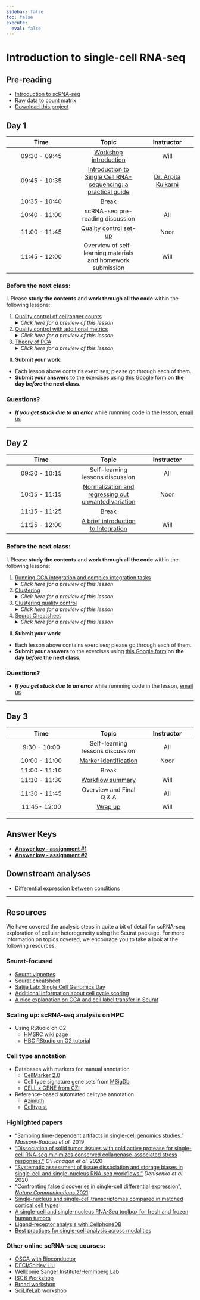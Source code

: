 ```yaml
---
sidebar: false
toc: false
execute: 
  eval: false
---
```


# Introduction to single-cell RNA-seq

## Pre-reading

* [Introduction to scRNA-seq](01_intro_to_scRNA-seq.qmd)
* [Raw data to count matrix](02_SC_generation_of_count_matrix.qmd)
* [Download this project](https://www.dropbox.com/s/vop78wq76h02a2f/single_cell_rnaseq.zip?dl=1)

## Day 1

| Time |  Topic  | Instructor |
|:-----------:|:----------:|:--------:|
| 09:30 - 09:45 | [Workshop introduction](../slides/workshop_intro_slides.pdf) | Will |
| 09:45 - 10:35| [Introduction to Single Cell RNA-sequencing: a practical guide](../slides/072624_Chan_scRNAseq_workshop_Arpita_Kulkarni.pdf) | [Dr. Arpita Kulkarni](https://singlecellcore.hms.harvard.edu/people/arpita-kulkarni-phd) |
| 10:35 - 10:40 | Break |
| 10:40 - 11:00 | scRNA-seq pre-reading discussion | All |
| 11:00 - 11:45 | [Quality control set-up](03_SC_quality_control-setup.qmd) | Noor |
| 11:45 - 12:00 | Overview of self-learning materials and homework submission | Will |


### Before the next class:

I. Please **study the contents** and **work through all the code** within the following lessons:
 
   1. [Quality control of cellranger counts](04_cellranger_QC.qmd)
      <details>
       <summary><i>Click here for a preview of this lesson</i></summary>
       <br>Before you start any analysis, it’s important to know whether or not you have good quality cells. At these early stages you can flag or remove samples that could produce erroneous results downstream. <br><br>In this lesson you will:<br>
             - Discuss the outputs of cellranger and how to run it <br>
             - Review web summary HTML report<br>
             - Create plots from metrics_summary.csv file <br><br>
        </details>

 2.  [Quality control with additional metrics](04_SC_quality_control.qmd)
      <details>
       <summary><i>Click here for a preview of this lesson</i></summary>
         <br>In addition to the QC generated by cellranger, we can also compute some of our own metrics based on the raw data we have loaded into our Seurat object. <br><br>In this lesson you will:<br>
             - Compute essential QC metrics for each sample<br>
             - Create plots to visualize metrics across cells per sample<br>
             - Critically evaluate each plot and learn what each QC metric means<br><br>
        </details>
     
   3. [Theory of PCA](05_theory_of_PCA.qmd)
      <details>
       <summary><i>Click here for a preview of this lesson</i></summary>
         <br>Before we can begin the next steps of the workflow, we need to make sure you have a good understanding of Principal Components Analysis (PCA). This method will be utilized in the scRNA-seq analysis workflow, and this foundation will help you better navigate those steps and interpretation of results.<br><br>
        </details>
         

II. **Submit your work**:
   * Each lesson above contains exercises; please go through each of them.
   * **Submit your answers** to the exercises using [this Google form](https://docs.google.com/forms/d/e/1FAIpQLSf4zw37eUcuNCmHxCLikg3JENoxGWIuv5c_5pqHdYNId81Arg/viewform) on **the day *before* the next class**.
   


### Questions?
* ***If you get stuck due to an error*** while runnning code in the lesson, [email us](mailto:hbctraining@hsph.harvard.edu) 

***

## Day 2

| Time |  Topic  | Instructor |
|:-----------:|:----------:|:--------:|
| 09:30 - 10:15 | Self-learning lessons discussion | All |
| 10:15 - 11:15|  [Normalization and regressing out unwanted variation](06_SC_SCT_normalization.qmd) | Noor |
| 11:15 - 11:25 | Break |
| 11:25 - 12:00| [A brief introduction to Integration](06a_integration_cca_theory.qmd) | Will |

### Before the next class:
I. Please **study the contents** and **work through all the code** within the following lessons:

1. [Running CCA integration and complex integration tasks](../lessons/06b_integration_code_harmony.md)
      <details>
       <summary><i>Click here for a preview of this lesson</i></summary>
        <br>In class, we described the theory of integration and in what situations we would implement it. <br><br>In this lesson you will:<br>
             - Run the code to implement CCA integration <br>
             - Evaluate the effect of integration on the UMAP <br>
             - Learn about methods for complex integration tasks (Harmonizing samples) <br>
        </details>
   
2. [Clustering](../lessons/07_SC_clustering_cells_SCT.md)
      <details>
       <summary><i>Click here for a preview of this lesson</i></summary>
         <br>From the UMAP visualization of our data  we can see that the cells are positioned into groups. Our next task is to isolate clusters of cells that are most similar to one another based on gene expression. <br><br>In this lesson you will:<br>
             - Learn the theory behind clustering and how it is performed in Seurat<br>
             - Cluster cells and visualize them on the UMAP<br>
        </details>

3. [Clustering quality control](../lessons/08_SC_clustering_quality_control.md)
      <details>
       <summary><i>Click here for a preview of this lesson</i></summary>
         <br>After separating cells into clusters, it is crtical to evaluate whether they are biologically meaningful or not. At this point we can also decide if we need to re-cluster and/or potentialy go back to a previous QC step.
         <br><br>In this lesson you will:<br>
           - Check to see that clusters are not influenced by uninteresting sources of variation<br>
           - Check to see whether the major principal components are driving the different clusters<br>
           - Explore the cell type identities by looking at the expression for known markers across the clusters.<br>
        </details>

4. [Seurat Cheatsheet](../lessons/seurat_cheatsheet.md) 
      <details>
       <summary><i>Click here for a preview of this lesson</i></summary>
         <br>At this point, we have populated our seurat object with many different pieces of information. Knowing how to access different values will allow you to interact more efficiently with your dataset.
         <br><br>In this lesson you will:<br>
           - Explore the different parts of a seurat object.<br>
           - Use the built-in functions from the Seurat package for visualizations and grabbing data.<br>
        </details>


II. **Submit your work**:
   * Each lesson above contains exercises; please go through each of them.
   * **Submit your answers** to the exercises using [this Google form](https://docs.google.com/forms/d/e/1FAIpQLSd8-k5YwfQekQQdFuDVPhGCy-eK70CqPiUkDNYDeWSEQYBAZg/viewform?usp=sf_link) on **the day *before* the next class**.

### Questions?
* ***If you get stuck due to an error*** while runnning code in the lesson, [email us](mailto:hbctraining@hsph.harvard.edu) 


***


## Day 3

| Time |  Topic  | Instructor |
|:-----------:|:----------:|:--------:|
| 9:30 - 10:00 | Self-learning lessons discussion | All |
| 10:00 - 11:00 |[Marker identification](../lessons/09_merged_SC_marker_identification.md) | Noor |
| 11:00 - 11:10 | Break |
| 11:10 - 11:30 | [Workflow summary](../lessons/scRNAseq_workflow.md) | Will |
| 11:30 - 11:45 | Overview and Final Q & A | All |
| 11:45- 12:00 | [Wrap up](../slides/Workshop_wrapup.pdf) | Will |

***

## Answer Keys

* **[Answer key - assignment #1](../homework/Day1_exercise_answer_key.md)**
* **[Answer key - assignment #2](../homework/Day2_exercise_answer_key.R)**

## Downstream analyses

* [Differential expression between conditions](../lessons/pseudobulk_DESeq2_scrnaseq.md)

***

## Resources
We have covered the analysis steps in quite a bit of detail for scRNA-seq exploration of cellular heterogeneity using the Seurat package. For more information on topics covered, we encourage you to take a look at the following resources:

### Seurat-focused
* [Seurat vignettes](https://satijalab.org/seurat/vignettes.html)
* [Seurat cheatsheet](https://satijalab.org/seurat/essential_commands.html)
* [Satija Lab: Single Cell Genomics Day](https://satijalab.org/scgd21/)
* [Additional information about cell cycle scoring](../lessons/cell_cycle_scoring.md)
* [A nice explanation on CCA and cell label transfer in Seurat](https://divingintogeneticsandgenomics.com/post/cca-alignment/)

### Scaling up: scRNA-seq analysis on HPC  
* Using RStudio on O2
    * [HMSRC wiki page](https://harvardmed.atlassian.net/wiki/spaces/O2/pages/1623425967/RStudio+on+O2)
    * [HBC RStudio on O2 tutorial](https://hbctraining.github.io/Intro-to-Unix-QMB/lessons/R_studio_on_02.html)

### Cell type annotation
- Databases with markers for manual annotation
  - [CellMarker 2.0](http://bio-bigdata.hrbmu.edu.cn/CellMarker/)
  - Cell type signature gene sets from [MSigDb](https://www.gsea-msigdb.org/gsea/msigdb/human/genesets.jsp?collection=C8)
  - [CELL x GENE from CZI](https://cellxgene.cziscience.com/gene-expression)
- Reference-based automated celltype annotation
  - [Azimuth](https://azimuth.hubmapconsortium.org/)
  - [Celltypist](https://www.celltypist.org/)
 
   
### Highlighted papers

- ["Sampling time-dependent artifacts in single-cell genomics studies."](https://genomebiology.biomedcentral.com/articles/10.1186/s13059-020-02032-0) *Massoni-Badosa et al.* 2019
- ["Dissociation of solid tumor tissues with cold active protease for single-cell RNA-seq minimizes conserved collagenase-associated stress responses."](https://genomebiology.biomedcentral.com/articles/10.1186/s13059-019-1830-0) *O'Flanagan et al.* 2020
- ["Systematic assessment of tissue dissociation and storage biases in single-cell and single-nucleus RNA-seq workflows."](https://genomebiology.biomedcentral.com/articles/10.1186/s13059-020-02048-6) *Denisenko et al.* 2020
- ["Confronting false discoveries in single-cell differential expression", _Nature Communications_ 2021](https://www.nature.com/articles/s41467-021-25960-2)
- [Single-nucleus and single-cell transcriptomes compared in matched cortical cell types](https://www.ncbi.nlm.nih.gov/pmc/articles/PMC6306246/)
- [A single-cell and single-nucleus RNA-Seq toolbox for fresh and frozen human tumors](https://www.nature.com/articles/s41591-020-0844-1)
- [Ligand-receptor analysis with CellphoneDB](https://www.nature.com/articles/s41576-020-00292-x)
- [Best practices for single-cell analysis across modalities](https://www.nature.com/articles/s41576-023-00586-w)



### Other online scRNA-seq courses:
  - [OSCA with Bioconductor](http://bioconductor.org/books/release/OSCA/)
  - [DFCI/Shirley Liu](https://liulab-dfci.github.io/bioinfo-combio/)
  - [Wellcome Sanger Institute/Hemmberg Lab](https://www.singlecellcourse.org/)
  - [ISCB Workshop](https://github.com/SingleCellTranscriptomics)
  - [Broad workshop](https://broadinstitute.github.io/2020_scWorkshop/)
  - [SciLifeLab workshop](https://nbisweden.github.io/workshop-scRNAseq/)
